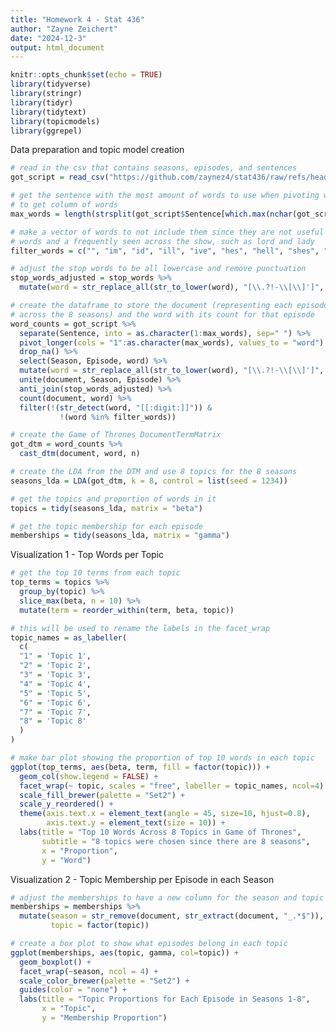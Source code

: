 ---
title: "Homework 4 - Stat 436"
author: "Zayne Zeichert"
date: "2024-12-3"
output: html_document
---
```{r setup, include=FALSE}
knitr::opts_chunk$set(echo = TRUE)
library(tidyverse)
library(stringr)
library(tidyr)
library(tidytext)
library(topicmodels)
library(ggrepel)
```

Data preparation and topic model creation

```{r, warning = FALSE, results = 'hide', message = FALSE}
# read in the csv that contains seasons, episodes, and sentences
got_script = read_csv("https://github.com/zaynez4/stat436/raw/refs/heads/main/hw4/Game_of_Thrones_Script.csv")

# get the sentence with the most amount of words to use when pivoting wider
# to get column of words
max_words = length(strsplit(got_script$Sentence[which.max(nchar(got_script$Sentence))], split=" ")[[1]])

# make a vector of words to not include them since they are not useful
# words and a frequently seen across the show, such as lord and lady
filter_words = c("", "im", "id", "ill", "ive", "hes", "hell", "shes", "shell", "youre", "youll", "youve", "dont", "didnt", "doesnt", "theyre", "theres", "'cause", "ser", "lord", "lady", "wont", "girl", "boy", "king", "kings", "queen", "grace", "father", "mother", "brother", "brothers", "sister", "sisters", "son", "daughter", "time", "die", "people", "kill", "killed", "lm", "told", "day", "hold", "life")

# adjust the stop words to be all lowercase and remove punctuation
stop_words_adjusted = stop_words %>% 
  mutate(word = str_replace_all(str_to_lower(word), "[\\.?!-\\[\\]']", ""))

# create the dataframe to store the document (representing each episode
# across the 8 seasons) and the word with its count for that episode 
word_counts = got_script %>% 
  separate(Sentence, into = as.character(1:max_words), sep=" ") %>% 
  pivot_longer(cols = "1":as.character(max_words), values_to = "word") %>% 
  drop_na() %>% 
  select(Season, Episode, word) %>% 
  mutate(word = str_replace_all(str_to_lower(word), "[\\.?!-\\[\\]']", "")) %>% 
  unite(document, Season, Episode) %>% 
  anti_join(stop_words_adjusted) %>% 
  count(document, word) %>%
  filter(!(str_detect(word, "[[:digit:]]")) & 
           !(word %in% filter_words))

# create the Game of Thrones DocumentTermMatrix
got_dtm = word_counts %>% 
  cast_dtm(document, word, n)

# create the LDA from the DTM and use 8 topics for the 8 seasons
seasons_lda = LDA(got_dtm, k = 8, control = list(seed = 1234))

# get the topics and proportion of words in it
topics = tidy(seasons_lda, matrix = "beta")

# get the topic membership for each episode
memberships = tidy(seasons_lda, matrix = "gamma")
```

Visualization 1 - Top Words per Topic

```{r}
# get the top 10 terms from each topic
top_terms = topics %>%
  group_by(topic) %>%
  slice_max(beta, n = 10) %>%
  mutate(term = reorder_within(term, beta, topic))

# this will be used to rename the labels in the facet_wrap
topic_names = as_labeller(
  c(
  "1" = 'Topic 1',
  "2" = 'Topic 2',
  "3" = 'Topic 3',
  "4" = 'Topic 4',
  "5" = 'Topic 5',
  "6" = 'Topic 6',
  "7" = 'Topic 7',
  "8" = 'Topic 8'
  )
)

# make bar plot showing the proportion of top 10 words in each topic
ggplot(top_terms, aes(beta, term, fill = factor(topic))) +
  geom_col(show.legend = FALSE) +
  facet_wrap(~ topic, scales = "free", labeller = topic_names, ncol=4) +
  scale_fill_brewer(palette = "Set2") +
  scale_y_reordered() +
  theme(axis.text.x = element_text(angle = 45, size=10, hjust=0.8),
        axis.text.y = element_text(size = 10)) +
  labs(title = "Top 10 Words Across 8 Topics in Game of Thrones",
       subtitle = "8 topics were chosen since there are 8 seasons",
       x = "Proportion",
       y = "Word")
```

Visualization 2 - Topic Membership per Episode in each Season

```{r}
# adjust the memberships to have a new column for the season and topic
memberships = memberships %>%
  mutate(season = str_remove(document, str_extract(document, "_.*$")),
         topic = factor(topic))

# create a box plot to show what episodes belong in each topic
ggplot(memberships, aes(topic, gamma, col=topic)) +
  geom_boxplot() +
  facet_wrap(~season, ncol = 4) +
  scale_color_brewer(palette = "Set2") +
  guides(color = "none") +
  labs(title = "Topic Proportions for Each Episode in Seasons 1-8",
       x = "Topic",
       y = "Membership Proportion")

```
